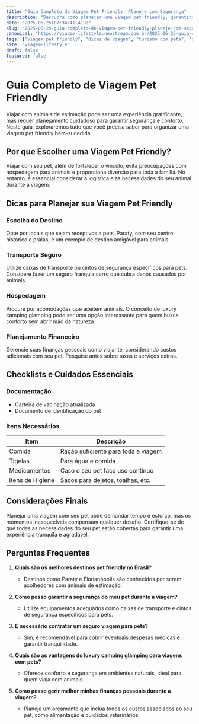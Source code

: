 ```yaml
---
title: "Guia Completo de Viagem Pet Friendly: Planeje com Segurança"
description: "Descubra como planejar uma viagem pet friendly, garantindo segurança e conforto para você e seu animal de estimação."
date: "2025-06-25T07:34:41.418Z"
slug: "2025-06-25-guia-completo-de-viagem-pet-friendly-planeje-com-seguranca"
canonical: "https://viagem-lifestyle.neostream.com.br/2025-06-25-guia-completo-de-viagem-pet-friendly-planeje-com-seguranca"
tags: ["viagem pet friendly", "dicas de viagem", "turismo com pets", "seguro viagem", "luxury camping"]
site: "viagem-lifestyle"
draft: false
featured: false
---
```


# Guia Completo de Viagem Pet Friendly

Viajar com animais de estimação pode ser uma experiência gratificante, mas requer planejamento cuidadoso para garantir segurança e conforto. Neste guia, exploraremos tudo que você precisa saber para organizar uma viagem pet friendly bem-sucedida.

## Por que Escolher uma Viagem Pet Friendly?

Viajar com seu pet, além de fortalecer o vínculo, evita preocupações com hospedagem para animais e proporciona diversão para toda a família. No entanto, é essencial considerar a logística e as necessidades do seu animal durante a viagem.

## Dicas para Planejar sua Viagem Pet Friendly

### Escolha do Destino

Opte por locais que sejam receptivos a pets. Paraty, com seu centro histórico e praias, é um exemplo de destino amigável para animais.

### Transporte Seguro

Utilize caixas de transporte ou cintos de segurança específicos para pets. Considere fazer um seguro franquia carro que cubra danos causados por animais.

### Hospedagem

Procure por acomodações que aceitem animais. O conceito de luxury camping glamping pode ser uma opção interessante para quem busca conforto sem abrir mão da natureza.

### Planejamento Financeiro

Gerencie suas finanças pessoais como viajante, considerando custos adicionais com seu pet. Pesquise antes sobre taxas e serviços extras.

## Checklists e Cuidados Essenciais

### Documentação

- Carteira de vacinação atualizada
- Documento de identificação do pet

### Itens Necessários

| Item                  | Descrição                                 |
|-----------------------|-------------------------------------------|
| Comida                | Ração suficiente para toda a viagem       |
| Tigelas               | Para água e comida                        |
| Medicamentos         | Caso o seu pet faça uso contínuo           |
| Itens de Higiene      | Sacos para dejetos, toalhas, etc.          |

## Considerações Finais

Planejar uma viagem com seu pet pode demandar tempo e esforço, mas os momentos inesquecíveis compensam qualquer desafio. Certifique-se de que todas as necessidades do seu pet estão cobertas para garantir uma experiência tranquila e agradável.

## Perguntas Frequentes

1. **Quais são os melhores destinos pet friendly no Brasil?**
   - Destinos como Paraty e Florianópolis são conhecidos por serem acolhedores com animais de estimação.

2. **Como posso garantir a segurança do meu pet durante a viagem?**
   - Utilize equipamentos adequados como caixas de transporte e cintos de segurança específicos para pets.

3. **É necessário contratar um seguro viagem para pets?**
   - Sim, é recomendável para cobrir eventuais despesas médicas e garantir tranquilidade.

4. **Quais são as vantagens do luxury camping glamping para viagens com pets?**
   - Oferece conforto e segurança em ambientes naturais, ideal para quem viaja com animais.

5. **Como posso gerir melhor minhas finanças pessoais durante a viagem?**
   - Planeje um orçamento que inclua todos os custos associados ao seu pet, como alimentação e cuidados veterinários.